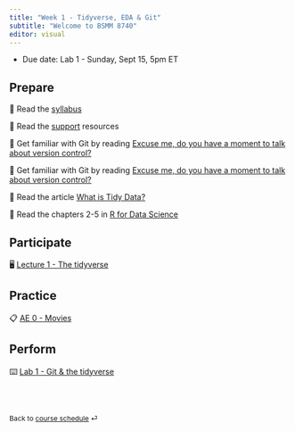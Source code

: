 ```yaml
---
title: "Week 1 - Tidyverse, EDA & Git"
subtitle: "Welcome to BSMM 8740"
editor: visual
---
```


::: callout-important
-   Due date: Lab 1  - Sunday, Sept 15, 5pm ET
:::

## Prepare

📖 Read the [syllabus](/course-syllabus.html)

📖 Read the [support](/course-support.html) resources

📖 Get familiar with Git by reading [Excuse me, do you have a moment to talk about version control?](https://peerj.com/preprints/3159v2/)

📖 Get familiar with Git by reading [Excuse me, do you have a moment to talk about version control?](/documents/3159v2.pdf "Git and version control")

📖 Read the article [What is Tidy Data?](https://towardsdatascience.com/what-is-tidy-data-d58bb9ad2458)

📖 Read the chapters 2-5 in [R for Data Science](https://r4ds.hadley.nz/)

## Participate

🖥️ [Lecture 1 - The tidyverse](/slides/BSMM_8740_lec_01.html)

## Practice

📋 [AE 0 - Movies](/ae/ae-0-movies.html)

## Perform

⌨️ [Lab 1 - Git & the tidyverse](/labs/BSMM_8740_lab_1.html)

<br><br>

::: {style="font-size: 0.875em;"}
Back to [course schedule](/ "Course schedule") ⏎
:::
